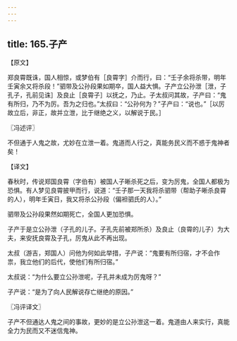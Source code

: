 ```yaml
---
---
---
```

title: 165.子产
---



【原文】

郑良霄既诛，国人相惊，或梦伯有［良霄字］介而行，曰：“壬子余将杀带，明年壬寅余又将杀段！”驷带及公孙段果如期卒，国人益大惧。子产立公孙泄［泄，子孔子，孔前见诛］及良止［良霄子］以抚之，乃止。子太叔问其故，子产曰：“鬼有所归，乃不为厉。吾为之归也。”太叔曰：“公孙何为？”子产曰：“说也。”［以厉故立后，非正，故并立泄，比于继绝之义，以解说于民。］

〖冯述评〗

不但通于人鬼之故，尤妙在立泄一着。鬼道而人行之，真能务民义而不惑于鬼神者矣！

【译文】

春秋时，传说郑国良霄（字伯有）被国人子晰杀死之后，变为厉鬼，全国人都极为恐惧。有人梦见良霄披甲而行，说道：“壬子那一天我将杀驷带（帮助子晰杀良霄的人），明年壬寅日，我又将杀公孙段（偏袒驷氏的人）。”

驷带及公孙段果然如期死亡，全国人更加恐惧。

子产于是立公孙泄（子孔的儿子。子孔先前被郑所杀）及良止（良霄的儿子）为大夫，来安抚良霄及子孔，厉鬼从此不再出现。

太叔（游吉，郑国人）问他为何如此举措，子产说：“鬼要有所归宿，才不会作祟，我立他们的后代，使他们有所归宿。”

太叔说：“为什么要立公孙泄呢，子孔并未成为厉鬼呀？”

子产说：“是为了向人民解说存亡继绝的原因。”

〖冯评译文〗

子产不但通达人鬼之间的事故，更妙的是立公孙泄这一着。鬼道由人来实行，真能全力为民而又不迷信鬼神。